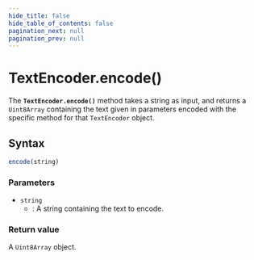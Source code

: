 ```yaml
---
hide_title: false
hide_table_of_contents: false
pagination_next: null
pagination_prev: null
---
```

# TextEncoder.encode()

The **`TextEncoder.encode()`** method takes a string as input, and returns a `Uint8Array` containing the text given in parameters encoded with the specific method for that `TextEncoder` object.

## Syntax

```js
encode(string)
```

### Parameters

- `string`
  - : A string containing the text to encode.

### Return value

A `Uint8Array` object.
